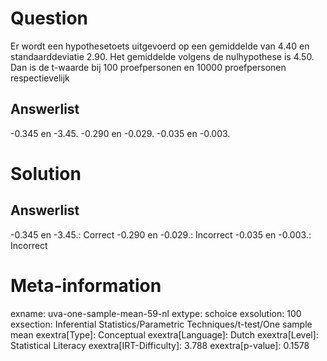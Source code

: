 Question
========

Er wordt een hypothesetoets uitgevoerd op een gemiddelde van 4.40 en
standaarddeviatie 2.90. Het gemiddelde volgens de nulhypothese is 4.50.
Dan is de t-waarde bij 100 proefpersonen en 10000 proefpersonen
respectievelijk

Answerlist
----------

-0.345 en -3.45.
-0.290 en -0.029.
-0.035 en -0.003.

Solution
========

Answerlist
----------

-0.345 en -3.45.: Correct
-0.290 en -0.029.: Incorrect
-0.035 en -0.003.: Incorrect

Meta-information
================
exname: uva-one-sample-mean-59-nl
extype: schoice
exsolution: 100
exsection: Inferential Statistics/Parametric Techniques/t-test/One sample mean
exextra[Type]: Conceptual
exextra[Language]: Dutch
exextra[Level]: Statistical Literacy
exextra[IRT-Difficulty]: 3.788
exextra[p-value]: 0.1578
